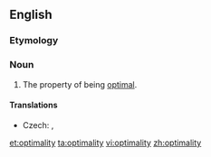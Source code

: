 ==English==

===Etymology===
{{suffix|suboptimal|ity}}

===Noun===
{{en-noun|-}}

# The property of being [[optimal]].

====Translations====
{{trans-top|property of being optimal}}
* Czech: {{t-|cs|optimálnost|f}},  {{t-|cs|optimalita|f}}
{{trans-mid}}
{{trans-bottom}}

[[et:optimality]]
[[ta:optimality]]
[[vi:optimality]]
[[zh:optimality]]